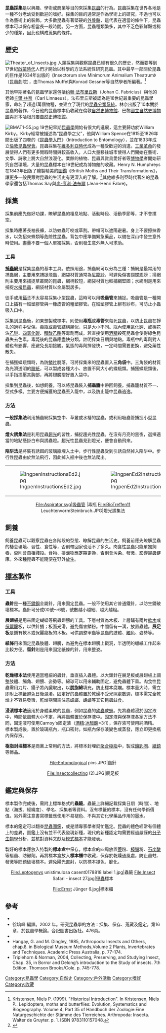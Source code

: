 '''昆蟲採集'''是以興趣、學術或商業等目的來採集[[昆蟲|昆蟲]]的行為。昆蟲採集在世界各地是一種不分老幼受到歡迎的嗜好。採集的目的通常是作為學術上的研究，不過也可以作為藝術上的裝飾。大多數昆蟲有著堅硬的[[外骨骼|外骨骼]]，這代表在適當的條件下，昆蟲標本可以保存相當長一段時間。另一方面，昆蟲種類繁多，其中不乏色彩鮮豔或稀少的種類，因此也構成蒐集的條件。

== 歷史 ==
[[File:Theater_of_Insects.jpg|thumb]]
人類採集與觀察昆蟲已經有很久的歷史，然而要等到17世紀[[啟蒙時代|啟蒙時代]]人們才開始以科學的方法系統性研究昆蟲。其中最早一部關於昆蟲的巨作是1634年出版的《Insectorum sive Minimorum Animalium Theatrum》（昆蟲劇院），由Thomas Muffet與Konrad Gessner等自然學者所編著。<ref>Kristensen, Niels P. (1999). "Historical Introduction". In Kristensen, Niels P.. Lepidoptera, moths and butterflies: Evolution, Systematics and Biogeography. Volume 4, Part 35 of Handbuch der Zoologie:Eine Naturgeschichte der Stämme des Tierreiches. Arthropoda: Insecta. Walter de Gruyter. p. 1. ISBN 9783110157048.</ref>

其他早期著名的昆蟲學家還包括[[约翰·克里斯蒂安·法布里丘斯|约翰·法布里丘斯]]（Johan C. Fabricius）與他的老師[[卡爾·林奈|卡爾·林奈]]（Carl Linnaeus）。法布里丘斯被認為是18世紀最重要的昆蟲學家，命名了超過1萬個物種，並建立了現代的[[昆蟲分類表|昆蟲分類系統]]。林奈出版了10本關於昆蟲的著作，今日他的昆蟲標本仍收藏在倫敦[[自然史博物馆_(伦敦)|自然史博物館]]、巴黎[[法國國立自然史博物館|國立自然史博物館]]與哥本哈根[[丹麥自然史博物館|丹麥自然史博物館]]。

[[File:BMAT1-55.jpg|thumb]]
19世紀早期[[昆蟲學|昆蟲學]]開始有很大的進展，這主要歸功於William Kirby。Kirby經常被描述為“昆蟲學之父”，他與William Spence在1815至1826年間出版了四卷的《[[昆蟲學入門|昆蟲學入門]]》（Introduction to Entomology），並在1833年成立[[倫敦昆蟲學會|倫敦昆蟲學會]]。昆蟲採集在[[維多利亞時代|維多利亞時代]]成為一種受歡迎的消遣。[[工業革命|工業革命]]的發展使得人們有更多閒暇時間與較高收入，人口大量移往城市使得人們開始在藝術、文學、詩歌上將大自然浪漫化。業餘的植物、昆蟲與賞鳥愛好者等[[博物學|博物學]]者開始研究自然環境，大量的昆蟲標本在19世紀成為博物館的收藏。Henry N. Humphreys在1843年出版了繪製精美的[[圖鑑|圖鑑]]《British Moths and Their Transformations》，讓更多一般民眾對昆蟲的生活史有更深入的了解。<ref>{{cite journal |last=Gates |first=B.T |year=2007  |title=Introduction: why Victorian natural history? |journal=Victorian Literature and Culture |volume=35 |issue=02 |pages=pp 539-549 |url= }}</ref>其他維多利亞時代著名的昆蟲學家還包括Thomas Say與[[尚-亨利·法布爾|尚-亨利·法布爾]] (Jean-Henri Fabre)。

== 採集 ==
採集前應先做好功課，瞭解昆蟲的棲息地點、活動時段、活動季節等，才不會撲空。

採集時應著長袖長褲，以防蚊蟲叮咬或草割。帶帽可以遮陽避暑。身上不要擦抹香水，以免招來蜂類等危險性昆蟲。背包中應準備緊急藥品，以備在深山中發生意外時使用。盡量不要一個人單獨採集，否則發生意外無人可求助。

=== 工具 ===
'''[[捕蟲網|捕蟲網]]'''是採集昆蟲的基本工具。依照用途，捕蟲網可以分為三種：捕網是最常用的捕蟲網，主要用來捕捉飛蟲，網袋材質通常為[[尼龍紗|尼龍紗]]，可避免傷害蝴蝶翅膀；掃網則主要用來捕捉草叢間的昆蟲，網柄較短，網袋材質也較捕網堅固；水網則是用來捕捉[[水棲昆蟲|水棲昆蟲]]，網袋材質以金屬製居多。

徒手或用[[鑷子|鑷子]]不太容易採集小型昆蟲，這時可以用'''吸蟲管'''來捕捉。吸蟲管是一種開口上插有一細塑膠管與一橡皮管的粗塑膠管。在細塑膠管上綁有紗布，可防止小蟲吸入口中。

採集到昆蟲後，如果想製成標本，則使用'''毒瓶'''或'''毒管'''來殺死昆蟲，以防止昆蟲在掙扎的過程中受傷。毒瓶或毒管結構類似，只是大小不同。瓶內使用[[氰化鉀|氰化鉀]]、或棉花沾[[乙醚|乙醚]]、[[四氯化碳|四氯化碳]]、[[醋酸乙酯|醋酸乙酯]]等毒劑而成。若直接使用[[酒精|酒精]]殺死昆蟲會使得綠色昆蟲失去色素。毒斃後的昆蟲應盡快分類，註明採集日期與地點。毒瓶中的毒劑對人體也有影響，應避免長期接觸。氣態的毒劑揮發快，一定時間需要更換，避免藥性散失。

在捕獲蝶蛾類時，為防[[鱗片|鱗片]]脫落，可將採集來的昆蟲置入'''三角袋'''中。三角袋的材質為光滑透明的[[臘紙|臘紙]]，可以製成各種大小、放置不同大小的蝶蛾類。捕獲蝶蛾類後，以手指捏壓其胸部，再將翅膀摺好置入袋中。

採集到昆蟲後，如想飼養，可以將昆蟲裝入'''捕蟲籠'''中帶回飼養。捕蟲籠材質不一、型式多樣。主要方便捕獲的昆蟲丟入籠中，以及防止籠中昆蟲逃逸。

=== 方法 ===
'''一般採集法'''利用捕蟲網採集空中、草叢或水棲的昆蟲，或利用吸蟲管捕捉小型昆蟲。

'''燈火誘集法'''是利用昆蟲[[趨光|趨光]]的習性，捕捉趨光性昆蟲。在沒有月亮的黑夜，選擇適當的地點懸掛白布與誘蟲燈。趨光性昆蟲見到燈光，便會自動飛來。

'''陷阱法'''是將裝有誘餌的玻璃瓶埋入土中，步行性昆蟲受到引誘自然掉入陷阱中。步行性昆蟲由於無法飛行，因此掉入瓶中後也無法爬出。

{| class="wikitable" style="text-align:center; width:100%"
|-
|[[File:IngpenInstructionsEd2.jpg|thumb]]
|[[File:IngpenEd2Instructions.jpg|thumb]]
|}
<div style="text-align: center;">
<gallery>
File:Aspirator.svg|吸蟲管
|毒瓶
File:BioTreffen11 LeuchtenvormSteinbruch.JPG|燈光誘集法
</gallery>
</div>

== 飼養 ==
飼養昆蟲可以觀察昆蟲在各階段的型態、瞭解昆蟲的生活史。飼養前應先瞭解昆蟲的棲息環境、習性、食性等，否則帶回家也活不了多久。肉食性昆蟲只能單獨飼養，否則會自相殘殺。食物、排泄物應定期更換，否則會污染、發黴，影響昆蟲健康。外來種昆蟲不能隨便在野外[[放生|放生]]。

== [[標本|標本]]製作 ==
=== 工具 ===
'''蟲針'''是一種[[不鏽鋼|不鏽鋼]]金屬針，用來固定昆蟲。一般不使用其它普通鐵針，以防生鏽破壞標本。蟲針可分成00號～6號，號數越小越細、越大越粗。

'''展翅板'''是用來固定蝴蝶等飛蟲翅膀的工具。下層材質為木板、上層鋪有兩片[[軟木|軟木]]或[[保麗龍|保麗龍]]板，以供針插；板面光滑，避免傷害鱗粉。中間留有一溝，放置蟲體。'''展足板'''是鋪有軟木或保麗龍板的木板。可供調整甲蟲等昆蟲的肢體、[[觸角|觸角]]、姿勢等。

'''紙條'''用來固定昆蟲肢體、翅膀，為避免在標本翅膀上戳洞，半透明的蠟紙工作起來比較方便。'''留針'''則是用來固定紙條的針，用來整姿。

=== 方法 ===
'''乾燥標本法'''使用適當粗細的蟲針，垂直插入蟲體。以大頭針在展足板或展翅板上調整肢體、觸角、翅膀、姿勢等。綿球可以用來輔助固定，避免蟲體下垂。肉食性昆蟲需用刀片、鑷子將內臟取出，以'''脫脂綿'''填充，防止標本腐爛。標本量大時，需立即附上標籤避免日後混淆。固定好的蟲體置於乾燥不受光照處數週，標本需完全乾燥才不容易發黴，乾燥期間需注意蟑螂、螞蟻等其它昆蟲蛀食。

'''浸漬標本法'''適用於身體柔軟的昆蟲，例如昆蟲的[[幼蟲|幼蟲]]或[[蛹|蛹]]。先將蟲體浸於固定液中，時間依蟲體大小不定，再將蟲體置於保存液中。固定液與保存液各家方法不同，固定液可使用Carnoy's固定液（[[酒精|酒精]]:[[冰醋酸|冰醋酸]]=3:1），保存液可使用純酒精。標本製成後，置於玻璃瓶內，瓶口密封。如瓶內保存液變色或蒸發，應立即更換瓶內保存液。

'''樹脂封埋標本'''是商業上常用的方法，將標本封埋於[[聚合樹脂|聚合樹脂]]中，製成[[鑰匙圈|鑰匙圈]]、[[紙鎮|紙鎮]]等飾品。

<div style="text-align: center;">
<gallery>
File:Entomological pins.JPG|蟲針

File:Insectcollecting (2).JPG|展足板
</gallery>
</div>

== 鑑定與保存 ==
標本製作完成後，需附上標準格式的'''蟲籤'''。蟲籤上詳細記載採集日期（時間）、地點（海拔、經緯度）、學名、採集者等資料。沒有標籤的標本，沒有任何學術價值。另外需注意書寫標籤應使用不易褪色、不與其它化學藥品作用的墨水。

標本的鑑定可以翻查[[昆蟲圖鑑|昆蟲圖鑑]]，或是請專家學者幫忙鑑定。昆蟲的體色經常有個體上的差異，圖鑑上沒有並不代表發現新種，現代的新種認定均需要經過嚴謹的[[分子生物學|分子生物學]]分析，並核對資料文獻及[[模式標本|模式標本]]才能發表。

製好的標本應放入特製的'''標本盒'''中保存，標本盒的四周放置[[萘|萘]]粉、[[樟腦|樟腦]]粉、[[石炭酸|石炭酸]]等驅蟲、防黴劑。再將標本盒放入'''標本櫃'''中收藏，保存於乾燥通風處，防止蟲蛀、發黴等問題破壞標本。避免陽光直射，以防標本褪色、脆化。

<div style="text-align: center;">
<gallery>
File:Leptogenys unistimulosa casent0178818 label 1.jpg|蟲籤
File:Insect Safari - insect 27.jpg|[[甲蟲|甲蟲]]標本

File:Ernst Jünger 6.jpg|標本櫃
</gallery>
</div>

== 參考 ==
{{reflist}}
* {{cite book |author=春田俊郎 |title=昆虫―採集と標本づくり |edition= |series= |year=1983 |publisher=日本文芸社 |location= |language= |isbn=978-4537001259 |pages=103 p }}
* 徐堉峰 編譯。2002 年。研究昆蟲學的方法：採集、保存、蒐藏及鑑定。第16章，於昆蟲學概論。合記圖書出版社。476頁。
* {{cite book |author=詹美鈴 |title=昆蟲標本蒐藏管理 |edition= |series= |year=1999 |publisher=昆蟲分類及進行研討會專刊 |location= |language= |isbn= |pages=p. 137-153 }}
* Hangay, G. and M. Dingley, 1985, Arthropods: Insects and Others, chap.8. in Biological Museum Methods,Volume 2 Plants, Invertebrates and Techniques. Academic Press Australia, p. 77-174.
* Triplehorn & Norman, 2004, Collecting, Preserving, and Studying Insect, Chap. 35, in Borror and Delong’s introduction to the Study of insects. 7th Edition. Thomson Brooks/Cole. p. 745-778.

[[Category:昆蟲學|Category:昆蟲學]]
[[Category:自然史|Category:自然史]]
[[Category:戶外活動|Category:戶外活動]]
[[Category:嗜好|Category:嗜好]]
[[Category:收藏|Category:收藏]]